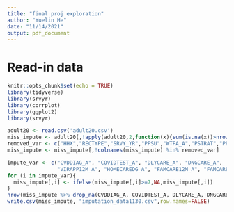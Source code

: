 ```yaml
---
title: "final proj exploration"
author: "Yuelin He"
date: "11/14/2021"
output: pdf_document
---
```


# Read-in data
```r
knitr::opts_chunk$set(echo = TRUE)
library(tidyverse)
library(srvyr)
library(corrplot)
library(ggplot2)
library(srvyr)

adult20 <- read.csv('adult20.csv')
miss_impute <- adult20[,!apply(adult20,2,function(x){sum(is.na(x))>nrow(adult20)/2})]
removed_var <- c("HHX","RECTYPE","SRVY_YR","PPSU","WTFA_A","PSTRAT","PPSU","HHSTAT_A","ASTATNEW",'HHRESPSA_FLG')
miss_impute <- miss_impute[,!colnames(miss_impute) %in% removed_var]

impute_var <- c("CVDDIAG_A", "COVIDTEST_A", "DLYCARE_A", "DNGCARE_A", 
                "VIRAPP12M_A", "HOMECAREDG_A", "FAMCARE12M_A", "FAMCAREDNG_A")
for (i in impute_var){
  miss_impute[,i] <- ifelse(miss_impute[,i]>=7,NA,miss_impute[,i])
}
nrow(miss_impute %>% drop_na(CVDDIAG_A, COVIDTEST_A, DLYCARE_A, DNGCARE_A, VIRAPP12M_A,HOMECAREDG_A, FAMCARE12M_A, FAMCAREDNG_A))
write.csv(miss_impute, "imputation_data1130.csv",row.names=FALSE)
```
